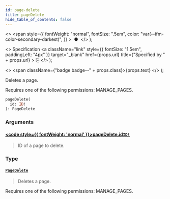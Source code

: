 ```yaml
---
id: page-delete
title: pageDelete
hide_table_of_contents: false
---
```


  <>
    <span
      style={{
        fontWeight: "normal",
        fontSize: ".5em",
        color: "var(--ifm-color-secondary-darkest)",
      }}
    >
      &nbsp;●&nbsp;
    </span>
  </>
);

  <>
    Specification
    <a
      className="link"
      style={{ fontSize: "1.5em", paddingLeft: "4px" }}
      target="\_blank"
      href={props.url}
      title={"Specified by " + props.url}
    >
      ⎘
    </a>
  </>
);

  <>
    <span className={"badge badge--" + props.class}>{props.text}</span>
  </>
);

Deletes a page.

Requires one of the following permissions: MANAGE_PAGES.

```graphql
pageDelete(
  id: ID!
): PageDelete
```

### Arguments

#### [<code style={{ fontWeight: 'normal' }}>pageDelete.<b>id</b></code>](#)<Bullet />[`ID!`](../../../api-reference/miscellaneous/scalars/id) <Badge class="secondary" text="non-null"/> <Badge class="secondary" text="scalar"/> <Badge class="secondary" text="miscellaneous"/>

> ID of a page to delete.

### Type

#### [`PageDelete`](../../../api-reference/pages/objects/page-delete) <Badge class="secondary" text="object"/> <Badge class="secondary" text="pages"/>

> Deletes a page.

Requires one of the following permissions: MANAGE_PAGES.

>
